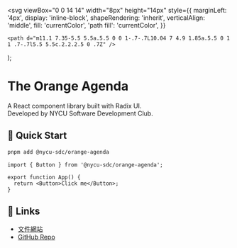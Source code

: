 
  <svg
    viewBox="0 0 14 14"
    width="8px"
    height="14px"
    style={{
      marginLeft: '4px',
      display: 'inline-block',
      shapeRendering: 'inherit',
      verticalAlign: 'middle',
      fill: 'currentColor',
      'path fill': 'currentColor',
    }}
  >
    <path d="m11.1 7.35-5.5 5.5a.5.5 0 0 1-.7-.7L10.04 7 4.9 1.85a.5.5 0 1 1 .7-.7l5.5 5.5c.2.2.2.5 0 .7Z" />
  </svg>
);

<Meta title="Configuration" />

# The Orange Agenda

A React component library built with Radix UI.  
Developed by NYCU Software Development Club.

## 🚀 Quick Start

```bash
pnpm add @nycu-sdc/orange-agenda
```

```tsx
import { Button } from '@nycu-sdc/orange-agenda';

export function App() {
  return <Button>Click me</Button>;
}
```

## 🔗 Links

- [文件網站](https://nycu-sdc.github.io/orange-agenda/)
- [GitHub Repo](https://github.com/nycu-sdc/orange-agenda)
